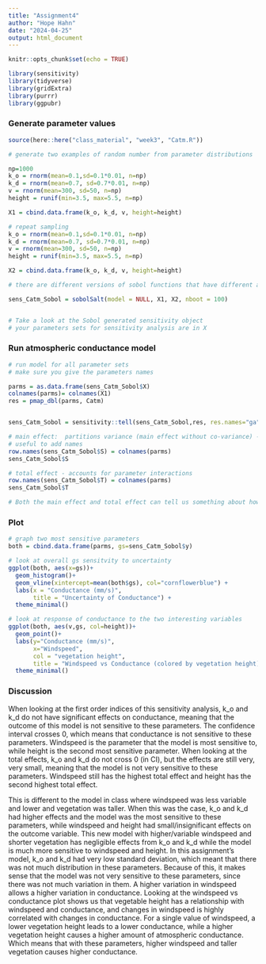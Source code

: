 ```yaml
---
title: "Assignment4"
author: "Hope Hahn"
date: "2024-04-25"
output: html_document
---
```


```r
knitr::opts_chunk$set(echo = TRUE)

library(sensitivity)
library(tidyverse)
library(gridExtra)
library(purrr)
library(ggpubr)
```

### Generate parameter values

```r
source(here::here("class_material", "week3", "Catm.R"))

# generate two examples of random number from parameter distributions

np=1000
k_o = rnorm(mean=0.1,sd=0.1*0.01, n=np)
k_d = rnorm(mean=0.7, sd=0.7*0.01, n=np)
v = rnorm(mean=300, sd=50, n=np)
height = runif(min=3.5, max=5.5, n=np)

X1 = cbind.data.frame(k_o, k_d, v, height=height)

# repeat sampling
k_o = rnorm(mean=0.1,sd=0.1*0.01, n=np)
k_d = rnorm(mean=0.7, sd=0.7*0.01, n=np)
v = rnorm(mean=300, sd=50, n=np)
height = runif(min=3.5, max=5.5, n=np)

X2 = cbind.data.frame(k_o, k_d, v, height=height)

# there are different versions of sobol functions that have different approaches for estimating parameters and indices, we use an approach implemented by jansen 

sens_Catm_Sobol = sobolSalt(model = NULL, X1, X2, nboot = 100)


# Take a look at the Sobol generated sensitivity object
# your parameters sets for sensitivity analysis are in X
```

### Run atmospheric conductance model
```r
# run model for all parameter sets
# make sure you give the parameters names

parms = as.data.frame(sens_Catm_Sobol$X)
colnames(parms)= colnames(X1)
res = pmap_dbl(parms, Catm)


sens_Catm_Sobol = sensitivity::tell(sens_Catm_Sobol,res, res.names="ga")

# main effect:  partitions variance (main effect without co-variance) - sums approximately to one
# useful to add names
row.names(sens_Catm_Sobol$S) = colnames(parms)
sens_Catm_Sobol$S

# total effect - accounts for parameter interactions
row.names(sens_Catm_Sobol$T) = colnames(parms)
sens_Catm_Sobol$T

# Both the main effect and total effect can tell us something about how the parameter influences results
```

### Plot 

```r
# graph two most sensitive parameters
both = cbind.data.frame(parms, gs=sens_Catm_Sobol$y)

# look at overall gs sensitvity to uncertainty
ggplot(both, aes(x=gs))+
  geom_histogram()+
  geom_vline(xintercept=mean(both$gs), col="cornflowerblue") +
  labs(x = "Conductance (mm/s)",
       title = "Uncertainty of Conductance") +
  theme_minimal()

# look at response of conductance to the two interesting variables
ggplot(both, aes(v,gs, col=height))+
  geom_point()+
  labs(y="Conductance (mm/s)", 
       x="Windspeed",
       col = "vegetation height",
       title = "Windspeed vs Conductance (colored by vegetation height)") +
  theme_minimal()
```

### Discussion

When looking at the first order indices of this sensitivity analysis, k_o and k_d do not have significant effects on conductance, meaning that the outcome of this model is not sensitive to these parameters. The confidence interval crosses 0, which means that conductance is not sensitive to these parameters. Windspeed is the parameter that the model is most sensitive to, while height is the second most sensitive parameter. When looking at the total effects, k_o and k_d do not cross 0 (in CI), but the effects are still very, very small, meaning that the model is not very sensitive to these parameters. Windspeed still has the highest total effect and height has the second highest total effect. 

This is different to the model in class where windspeed was less variable and lower and vegetation was taller. When this was the case, k_o and k_d had higher effects and the model was the most sensitive to these parameters, while windspeed and height had small/insignificant effects on the outcome variable. This new model with higher/variable windspeed and shorter vegetation has negligible effects from k_o and k_d while the model is much more sensitive to windspeed and height. 
In this assignment's model, k_o and k_d had very low standard deviation, which meant that there was not much distribution in these parameters. Because of this, it makes sense that the model was not very sensitive to these parameters, since there was not much variation in them. A higher variation in windspeed allows a higher variation in conductance. Looking at the windspeed vs conductance plot shows us that vegetable height has a relationship with windspeed and conductance, and changes in windspeed is highly correlated with changes in conductance. For a single value of windspeed, a lower vegetation height leads to a lower conductance, while a higher vegetation height causes a higher amount of atmospheric conductance. Which means that with these parameters, higher windspeed and taller vegetation causes higher conductance. 

